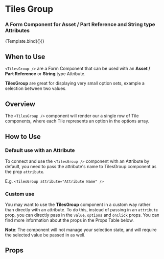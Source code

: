 

<Meta title="Form Components/Tiles Group" />


# Tiles Group

### A Form Component for **Asset / Part Reference** and **String** type Attributes

<Canvas>
  <Story
    name="Tiles Group"
    args={{
      title: 'Tiles Attribute Title',
      description: 'This is the description for the Tiles Group attribute.',
      value: 'arsenal',
      options: [
        {
          name: 'Celtic',
          value: 'celtic',
        },
        {
          name: 'Arsenal',
          value: 'arsenal',
        },
        {
          name: 'Dortmund',
          value: 'dortmund',
        },
        {
          name: 'Ajax',
          value: 'ajax',
        },
      ],
    }}
  >
    {Template.bind({})}
  </Story>
</Canvas>

## When to Use

`<TilesGroup />` are a Form Component that can be used with an **Asset / Part Reference** or
**String** type Attribute.

**TilesGroup** are great for displaying very small option sets, example a selection between
two values.

## Overview

The `<TilesGroup />` component will render our a single row of Tile components, where each Tile
represents an option in the options array.

## How to Use

### Default use with an Attribute

To connect and use the `<TilesGroup />` component with an Attribute by default, you need to pass the attribute's name
to TilesGroup component as the prop `attribute`.

E.g. `<TilesGroup attribute="Attribute Name" />`

### Custom use

You may want to use the **TilesGroup** component in a custom way rather than directly
with an attribute. To do this, instead of passing in an `attribute` prop, you
can directly pass in the `value`, `options` and `onClick` props. You can find more
information about the props in the Props Table below.

**Note**: The component will not manage your selection state, and will require
the selected value be passed in as well.

## Props

<ArgsTable of={TilesGroup} />
